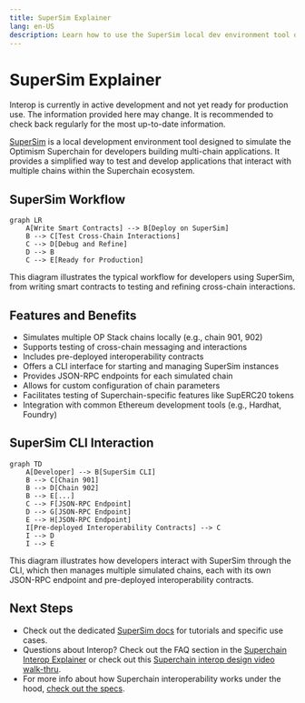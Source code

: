 ```yaml
---
title: SuperSim Explainer
lang: en-US
description: Learn how to use the SuperSim local dev environment tool designed to simulate the Optimism Superchain.
---
```



# SuperSim Explainer

<Callout>
  Interop is currently in active development and not yet ready for production use. The information provided here may change. It is recommended to check back regularly for the most up-to-date information.
</Callout>

[SuperSim](https://github.com/ethereum-optimism/supersim) is a local development environment tool designed to simulate the Optimism Superchain for developers building multi-chain applications. It provides a simplified way to test and develop applications that interact with multiple chains within the Superchain ecosystem.

## SuperSim Workflow

```mermaid
graph LR
    A[Write Smart Contracts] --> B[Deploy on SuperSim]
    B --> C[Test Cross-Chain Interactions]
    C --> D[Debug and Refine]
    D --> B
    C --> E[Ready for Production]
```

This diagram illustrates the typical workflow for developers using SuperSim, from writing smart contracts to testing and refining cross-chain interactions.

## Features and Benefits

*   Simulates multiple OP Stack chains locally (e.g., chain 901, 902)
*   Supports testing of cross-chain messaging and interactions
*   Includes pre-deployed interoperability contracts
*   Offers a CLI interface for starting and managing SuperSim instances
*   Provides JSON-RPC endpoints for each simulated chain
*   Allows for custom configuration of chain parameters
*   Facilitates testing of Superchain-specific features like SupERC20 tokens
*   Integration with common Ethereum development tools (e.g., Hardhat, Foundry)

## SuperSim CLI Interaction

```mermaid
graph TD
    A[Developer] --> B[SuperSim CLI]
    B --> C[Chain 901]
    B --> D[Chain 902]
    B --> E[...]
    C --> F[JSON-RPC Endpoint]
    D --> G[JSON-RPC Endpoint]
    E --> H[JSON-RPC Endpoint]
    I[Pre-deployed Interoperability Contracts] --> C
    I --> D
    I --> E
```

This diagram illustrates how developers interact with SuperSim through the CLI, which then manages multiple simulated chains, each with its own JSON-RPC endpoint and pre-deployed interoperability contracts.

## Next Steps

*   Check out the dedicated [SuperSim docs](https://supersim.pages.dev/) for tutorials and specific use cases.
*   Questions about Interop? Check out the FAQ section in the [Superchain Interop Explainer](/stack/protocol/interop/explainer#faqs) or check out this [Superchain interop design video walk-thru](https://www.youtube.com/watch?v=FKc5RgjtGes).
*   For more info about how Superchain interoperability works under the hood, [check out the specs](https://specs.optimism.io/interop/overview.html).
